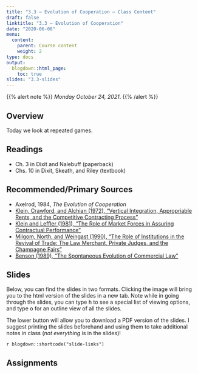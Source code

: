 ```yaml
---
title: "3.3 — Evolution of Cooperation — Class Content"
draft: false
linktitle: "3.3 — Evolution of Cooperation"
date: "2020-06-08"
menu:
  content:
    parent: Course content
    weight: 2
type: docs
output:
  blogdown::html_page:
    toc: true
slides: "3.3-slides"
---
```


{{% alert note %}}
*Monday October 24, 2021*.
{{% /alert %}}


## <i class="fas fa-info-circle fa-lg"></i> Overview

Today we look at repeated games.

## <i class="fas fa-book-reader fa-lg"></i> Readings

- <i class="fas fa-book"></i> Ch. 3 in Dixit and Nalebuff (paperback)
- <i class="fas fa-book"></i> Chs. 10 in Dixit, Skeath, and Riley (textbook)

## Recommended/Primary Sources

- Axelrod, 1984, *The Evolution of Cooperation*
- [<i class="fas fa-file-pdf"></i> Klein, Crawford, and Alchian (1972), “Vertical Integration, Appropriable Rents, and the Competitive Contracting Process”](/readings/Klein-Leffler-1981.pdf)
- [<i class="fas fa-file-pdf"></i> Klein and Leffler (1981), “The Role of Market Forces in Assuring Contractual Performance”](/readings/Klein-Leffler-1981.pdf)
- [<i class="fas fa-file-pdf"></i> Milgom, North, and Weingast (1990), "The Role of Institutions in the Revival of Trade: The Law Merchant, Private Judges, and the Champagne Fairs"](/readings/Milgrom-North-Weingast-1990.pdf)
- [<i class="fas fa-file-pdf"></i> Benson (1989), "The Spontaneous Evolution of Commercial Law"](/readings/Benson-1989.pdf)

## <i class="fas fa-chalkboard-teacher"></i> Slides

Below, you can find the slides in two formats. Clicking the image will bring you to the html version of the slides in a new tab. Note while in going through the slides, you can type <kbd>h</kbd> to see a special list of viewing options, and type <kbd>o</kbd> for an outline view of all the slides.

The lower button will allow you to download a PDF version of the slides. I suggest printing the slides beforehand and using them to take additional notes in class (*not everything* is in the slides)!

`r blogdown::shortcode("slide-links")`

## <i class="fas fa-laptop-code"></i> Assignments


